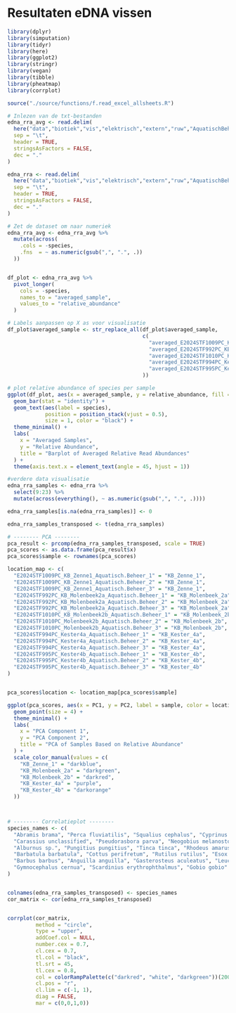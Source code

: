 # Resultaten eDNA vissen

```r
library(dplyr)
library(simputation)
library(tidyr)
library(here)
library(ggplot2)
library(stringr)
library(vegan)
library(tibble)
library(pheatmap)
library(corrplot)
```

```r
source("./source/functions/f.read_excel_allsheets.R")
```

```r
# Inlezen van de txt-bestanden 
edna_rra_avg <- read.delim(
  here("data","biotiek","vis","elektrisch","extern","ruw","AquatischBeheerCuratedAveragedRRA_Hellinger.txt"),
  sep = "\t", 
  header = TRUE,
  stringsAsFactors = FALSE,
  dec = "."  
)

edna_rra <- read.delim(
  here("data","biotiek","vis","elektrisch","extern","ruw","AquatischBeheerCuratedRRA_Hellinger.txt"),
  sep = "\t", 
  header = TRUE,
  stringsAsFactors = FALSE,
  dec = "."  
)
```

```r
# Zet de dataset om naar numeriek 
edna_rra_avg <- edna_rra_avg %>%
  mutate(across(
    .cols = -species,                        
    .fns  = ~ as.numeric(gsub(",", ".", .))   
  ))


df_plot <- edna_rra_avg %>%
  pivot_longer(
    cols = -species,                       
    names_to = "averaged_sample",
    values_to = "relative_abundance"
  )

# Labels aanpassen op X as voor visualisatie
df_plot$averaged_sample <- str_replace_all(df_plot$averaged_sample, 
                                           c(
                                             "averaged_E2024STF1009PC_KB_Zenne1_Aquatisch.Beheer_1" = "KB_Zenne_1",
                                             "averaged_E2024STF992PC_KB_Molenbeek2a_Aquatisch.Beheer_1" = "KB_Molenbeek_2a",
                                             "averaged_E2024STF1010PC_KB_Molenbeek2b_Aquatisch.Beheer_1" = "KB_Molenbeek_2b",
                                             "averaged_E2024STF994PC_Kester4a_Aquatisch.Beheer_1" = "KB_Kester_4a",
                                             "averaged_E2024STF995PC_Kester4b_Aquatisch.Beheer_1" = "KB_Kester_4b"
                                           ))

# plot relative abundance of species per sample
ggplot(df_plot, aes(x = averaged_sample, y = relative_abundance, fill = species)) +
  geom_bar(stat = "identity") +
  geom_text(aes(label = species),
            position = position_stack(vjust = 0.5),  
            size = 1, color = "black") +
  theme_minimal() +
  labs(
    x = "Averaged Samples",
    y = "Relative Abundance",
    title = "Barplot of Averaged Relative Read Abundances"
  ) +
  theme(axis.text.x = element_text(angle = 45, hjust = 1))  

```

```r
#verdere data visualisatie
edna_rra_samples <- edna_rra %>%
  select(9:23) %>%  
  mutate(across(everything(), ~ as.numeric(gsub(",", ".", .))))  

edna_rra_samples[is.na(edna_rra_samples)] <- 0

edna_rra_samples_transposed <- t(edna_rra_samples)

# -------- PCA --------
pca_result <- prcomp(edna_rra_samples_transposed, scale = TRUE)
pca_scores <- as.data.frame(pca_result$x)
pca_scores$sample <- rownames(pca_scores)

location_map <- c(
  "E2024STF1009PC_KB_Zenne1_Aquatisch.Beheer_1" = "KB_Zenne_1",
  "E2024STF1009PC_KB_Zenne1_Aquatisch.Beheer_2" = "KB_Zenne_1",
  "E2024STF1009PC_KB_Zenne1_Aquatisch.Beheer_3" = "KB_Zenne_1",
  "E2024STF992PC_KB_Molenbeek2a_Aquatisch.Beheer_1" = "KB_Molenbeek_2a",
  "E2024STF992PC_KB_Molenbeek2a_Aquatisch.Beheer_2" = "KB_Molenbeek_2a",
  "E2024STF992PC_KB_Molenbeek2a_Aquatisch.Beheer_3" = "KB_Molenbeek_2a",
  "E2024STF1010PC_KB_Molenbeek2b_Aquatisch.Beheer_1" = "KB_Molenbeek_2b",
  "E2024STF1010PC_Molenbeek2b_Aquatisch.Beheer_2" = "KB_Molenbeek_2b",
  "E2024STF1010PC_Molenbeek2b_Aquatisch.Beheer_3" = "KB_Molenbeek_2b",
  "E2024STF994PC_Kester4a_Aquatisch.Beheer_1" = "KB_Kester_4a",
  "E2024STF994PC_Kester4a_Aquatisch.Beheer_2" = "KB_Kester_4a",
  "E2024STF994PC_Kester4a_Aquatisch.Beheer_3" = "KB_Kester_4a",
  "E2024STF995PC_Kester4b_Aquatisch.Beheer_1" = "KB_Kester_4b",
  "E2024STF995PC_Kester4b_Aquatisch.Beheer_2" = "KB_Kester_4b",
  "E2024STF995PC_Kester4b_Aquatisch.Beheer_3" = "KB_Kester_4b"
)


pca_scores$location <- location_map[pca_scores$sample]

ggplot(pca_scores, aes(x = PC1, y = PC2, label = sample, color = location)) +
  geom_point(size = 4) +  
  theme_minimal() +
  labs(
    x = "PCA Component 1",
    y = "PCA Component 2",
    title = "PCA of Samples Based on Relative Abundance"
  ) +
  scale_color_manual(values = c(
    "KB_Zenne_1" = "darkblue", 
    "KB_Molenbeek_2a" = "darkgreen", 
    "KB_Molenbeek_2b" = "darkred", 
    "KB_Kester_4a" = "purple", 
    "KB_Kester_4b" = "darkorange"
  ))  



# -------- Correlatieplot --------
species_names <- c(
  "Abramis brama", "Perca fluviatilis", "Squalius cephalus", "Cyprinus carpio", 
  "Carassius unclassified", "Pseudorasbora parva", "Neogobius melanostomus", 
  "Alburnus sp.", "Pungitius pungitius", "Tinca tinca", "Rhodeus amarus", 
  "Barbatula barbatula", "Cottus perifretum", "Rutilus rutilus", "Esox lucius", 
  "Barbus barbus", "Anguilla anguilla", "Gasterosteus aculeatus", "Leuciscus leuciscus", 
  "Gymnocephalus cernua", "Scardinius erythrophthalmus", "Gobio gobio"
)


colnames(edna_rra_samples_transposed) <- species_names
cor_matrix <- cor(edna_rra_samples_transposed)


corrplot(cor_matrix, 
         method = "circle",  
         type = "upper",     
         addCoef.col = NULL, 
         number.cex = 0.7,   
         cl.cex = 0.7,        
         tl.col = "black",    
         tl.srt = 45,        
         tl.cex = 0.8,        
         col = colorRampPalette(c("darkred", "white", "darkgreen"))(200), 
         cl.pos = "r",        
         cl.lim = c(-1, 1),   
         diag = FALSE,        
         mar = c(0,0,1,0))    


```
